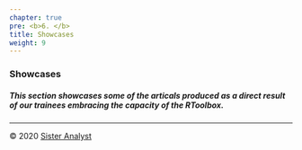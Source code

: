 ```yaml
---
chapter: true
pre: <b>6. </b>
title: Showcases
weight: 9
---
```


### Showcases


##### This section showcases some of the articals produced as a direct result of our trainees embracing the capacity of the RToolbox.

-----------------------------
© 2020 [Sister Analyst](https://sisteranalyst.org)